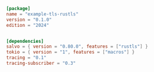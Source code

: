 
```toml  title="tls-rustls/Cargo.toml"
[package]
name = "example-tls-rustls"
version = "0.1.0"
edition = "2024"


[dependencies]
salvo = { version = "0.80.0", features = ["rustls"] }
tokio = { version = "1", features = ["macros"] }
tracing = "0.1"
tracing-subscriber = "0.3"

```